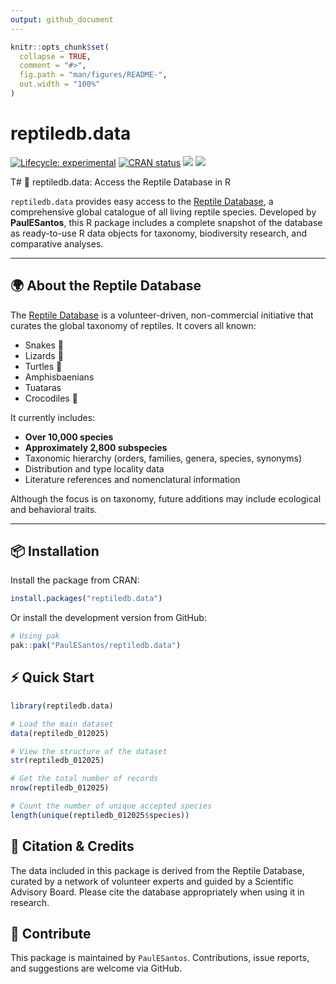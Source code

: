 ```yaml
---
output: github_document
---
```


<!-- README.md is generated from README.Rmd. Please edit that file -->

```r
knitr::opts_chunk$set(
  collapse = TRUE,
  comment = "#>",
  fig.path = "man/figures/README-",
  out.width = "100%"
)
```

# reptiledb.data

<!-- badges: start -->
[![Lifecycle: experimental](https://img.shields.io/badge/lifecycle-experimental-orange.svg)](https://lifecycle.r-lib.org/articles/stages.html#experimental)
[![CRAN status](https://www.r-pkg.org/badges/version/reptiledb.data)](https://CRAN.R-project.org/package=reptiledb.data)
[![](http://cranlogs.r-pkg.org/badges/grand-total/reptiledb.data?color=green)](https://cran.r-project.org/package=reptiledb.data)
[![](http://cranlogs.r-pkg.org/badges/last-week/reptiledb.data?color=green)](https://cran.r-project.org/package=reptiledb.data)
<!-- badges: end -->

T# 🦎 reptiledb.data: Access the Reptile Database in R

`reptiledb.data` provides easy access to the [Reptile Database](http://www.reptile-database.org/), a comprehensive global catalogue of all living reptile species. Developed by **PaulESantos**, this R package includes a complete snapshot of the database as ready-to-use R data objects for taxonomy, biodiversity research, and comparative analyses.

---

## 🌍 About the Reptile Database

The [Reptile Database](http://www.reptile-database.org/) is a volunteer-driven, non-commercial initiative that curates the global taxonomy of reptiles. It covers all known:

- Snakes 🐍  
- Lizards 🦎  
- Turtles 🐢  
- Amphisbaenians  
- Tuataras  
- Crocodiles 🐊  

It currently includes:

- **Over 10,000 species**
- **Approximately 2,800 subspecies**
- Taxonomic hierarchy (orders, families, genera, species, synonyms)
- Distribution and type locality data
- Literature references and nomenclatural information

Although the focus is on taxonomy, future additions may include ecological and behavioral traits.

---

## 📦 Installation

Install the package from CRAN:

```r
install.packages("reptiledb.data")
```

Or install the development version from GitHub:

```r
# Using pak
pak::pak("PaulESantos/reptiledb.data")
```

## ⚡ Quick Start

```r
library(reptiledb.data)

# Load the main dataset
data(reptiledb_012025)

# View the structure of the dataset
str(reptiledb_012025)

# Get the total number of records
nrow(reptiledb_012025)

# Count the number of unique accepted species
length(unique(reptiledb_012025$species))
```


## 📖 Citation & Credits

The data included in this package is derived from the Reptile Database, curated by a network of volunteer experts and guided by a Scientific Advisory Board. Please cite the database appropriately when using it in research.

## 🙋 Contribute

This package is maintained by `PaulESantos`. Contributions, issue reports, and suggestions are welcome via GitHub.





